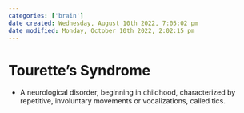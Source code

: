 ```yaml
---
categories: ['brain']
date created: Wednesday, August 10th 2022, 7:05:02 pm
date modified: Monday, October 10th 2022, 2:02:15 pm
---
```


# Tourette’s Syndrome
- A neurological disorder, beginning in childhood, characterized by repetitive, involuntary movements or vocalizations, called tics.



